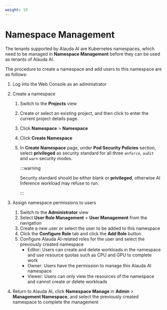 ```yaml
---
weight: 10
---
```


# Namespace Management

The tenants supported by Alauda AI are Kubernetes namespaces, which need to be managed in **Namespace Management** before they can be used as tenants of Alauda AI.

The procedure to create a namespace and add users to this namespace are as follows:

1. Log into the Web Console as an administrator
2. Create a namespace
    1. Switch to the **Projects** view
    2. Create or select an existing project, and then click to enter the current project details page.
    3. Click **Namespace** > **Namespace**
    4. Click **Create Namespace**
    5. In **Create Namespace** page, under **Pod Security Policies** section, select **privileged** as security standard for all three `enforce`, `audit` and `warn` security modes.

        :::warning

        Security standard should be either blank or **privileged**, otherwise AI Inference workload may refuse to run.

        :::

3. Assign namespace permissions to users
    1. Switch to the **Administrator** view
    2. Select **User Role Management** > **User Management** from the navigation
    3. Create a new user or select the user to be added to this namespace
    4. Click the **Configure Role** tab and click the **Add Role** button
    5. Configure Alauda AI-related roles for the user and select the previously created namespace
        - Editor: Users can create and delete workloads in the namespace and use resource quotas such as CPU and GPU to complete work
        - Owner: Users have the permission to manage this Alauda AI namespace
        - Viewer: Users can only view the resources of the namespace and cannot create or delete workloads
4. Return to Alauda AI, click **Namespace Manage** in **Admin** > **Management Namespace**, and select the previously created namespace to complete the management
